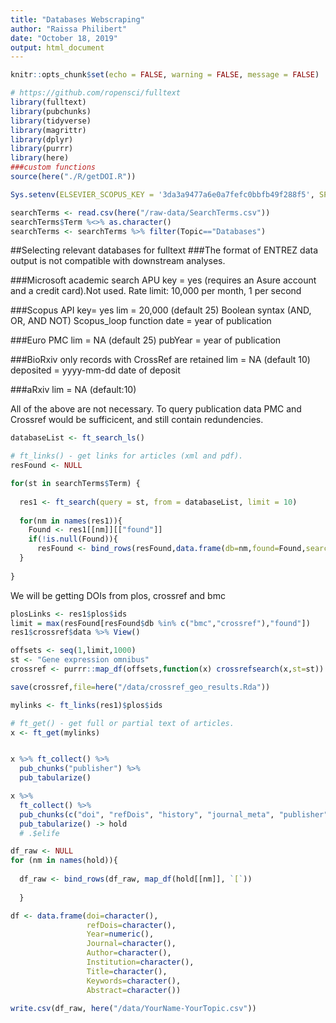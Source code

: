 ```yaml
---
title: "Databases Webscraping"
author: "Raissa Philibert"
date: "October 18, 2019"
output: html_document
---
```


```r

knitr::opts_chunk$set(echo = FALSE, warning = FALSE, message = FALSE)

```


```r
# https://github.com/ropensci/fulltext
library(fulltext)
library(pubchunks)
library(tidyverse)
library(magrittr)
library(dplyr)
library(purrr)
library(here)
###custom functions
source(here("./R/getDOI.R"))
```

```r
Sys.setenv(ELSEVIER_SCOPUS_KEY = '3da3a9477a6e0a7fefc0bbfb49f288f5', SPRINGER_KEY = 'dc293398c185c33d930865ae1fd6eae3', ENTREZ_KEY = "1621b309cd4dab23f28c432d4e7baa76d909" )

```

```r

searchTerms <- read.csv(here("/raw-data/SearchTerms.csv"))
searchTerms$Term %<>% as.character()
searchTerms <- searchTerms %>% filter(Topic=="Databases")
```


##Selecting relevant databases for fulltext 
###The format of ENTREZ data output is not compatible with downstream analyses. 

###Microsoft academic search 
APU key = yes (requires an Asure account and a credit card).Not used. 
Rate limit: 10,000 per month, 1 per second

###Scopus 
API key= yes
lim = 20,000 (default 25)
Boolean syntax (AND, OR, AND NOT)
Scopus_loop function
date = year of publication

###Euro PMC
lim = NA (default 25)
pubYear = year of publication


###BioRxiv
only records with CrossRef are retained
lim = NA (default 10)
deposited = yyyy-mm-dd date of deposit

###aRxiv
lim = NA (default:10)

All of the above are not necessary. To query publication data PMC and Crossref would be sufficicent, and still contain redundencies.  


```r

databaseList <- ft_search_ls()

# ft_links() - get links for articles (xml and pdf).
resFound <- NULL

for(st in searchTerms$Term) {
  
  res1 <- ft_search(query = st, from = databaseList, limit = 10)
  
  for(nm in names(res1)){
    Found <- res1[[nm]][["found"]]
    if(!is.null(Found)){
      resFound <- bind_rows(resFound,data.frame(db=nm,found=Found,searchTerm=st))}
  }
  
}

```

We will be getting DOIs from plos, crossref and bmc
```r
plosLinks <- res1$plos$ids
limit = max(resFound[resFound$db %in% c("bmc","crossref"),"found"])
res1$crossref$data %>% View()
```

```r
offsets <- seq(1,limit,1000)
st <- "Gene expression omnibus"
crossref <- purrr::map_df(offsets,function(x) crossrefsearch(x,st=st))

save(crossref,file=here("/data/crossref_geo_results.Rda"))
```

```r
mylinks <- ft_links(res1)$plos$ids

# ft_get() - get full or partial text of articles.
x <- ft_get(mylinks)


x %>% ft_collect() %>% 
  pub_chunks("publisher") %>% 
  pub_tabularize()

x %>%
  ft_collect() %>% 
  pub_chunks(c("doi", "refDois", "history", "journal_meta", "publisher", "author", "aff", "title", "keywords", "abstract")) %>%  
  pub_tabularize() -> hold
  # .$elife

```



```r

df_raw <- NULL
for (nm in names(hold)){
  
  df_raw <- bind_rows(df_raw, map_df(hold[[nm]], `[`))
  
  }

df <- data.frame(doi=character(),
                 refDois=character(),
                 Year=numeric(),
                 Journal=character(),
                 Author=character(),
                 Institution=character(),
                 Title=character(),
                 Keywords=character(),
                 Abstract=character())

```

```r

write.csv(df_raw, here("/data/YourName-YourTopic.csv"))

```


